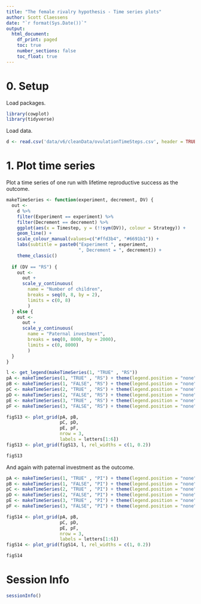 ```yaml
---
title: "The female rivalry hypothesis - Time series plots"
author: Scott Claessens
date: "`r format(Sys.Date())`"
output:
  html_document:
    df_print: paged
    toc: true
    number_sections: false
    toc_float: true
---
```


# 0. Setup

Load packages.

```r
library(cowplot)
library(tidyverse)
```

Load data.

```r
d <- read.csv('data/v6/cleanData/ovulationTimeSteps.csv', header = TRUE)
```

# 1. Plot time series

Plot a time series of one run with lifetime reproductive success as the outcome.

```r
makeTimeSeries <- function(experiment, decrement, DV) {
  out <-
    d %>%
    filter(Experiment == experiment) %>%
    filter(Decrement == decrement) %>%
    ggplot(aes(x = Timestep, y = (!!sym(DV)), colour = Strategy)) +
    geom_line() +
    scale_colour_manual(values=c("#ffd3b4", "#6691b1")) +
    labs(subtitle = paste0("Experiment ", experiment,
                           ", Decrement = ", decrement)) +
    theme_classic()
  
  if (DV == "RS") {
    out <- 
      out + 
      scale_y_continuous(
        name = "Number of children",
        breaks = seq(0, 8, by = 2),
        limits = c(0, 8)
        )
  } else {
    out <- 
      out + 
      scale_y_continuous(
        name = "Paternal investment",
        breaks = seq(0, 8000, by = 2000),
        limits = c(0, 8000)
        )
  }
}

l <- get_legend(makeTimeSeries(1, "TRUE" , "RS"))
pA <- makeTimeSeries(1, "TRUE" , "RS") + theme(legend.position = "none")
pB <- makeTimeSeries(1, "FALSE", "RS") + theme(legend.position = "none")
pC <- makeTimeSeries(2, "TRUE" , "RS") + theme(legend.position = "none")
pD <- makeTimeSeries(2, "FALSE", "RS") + theme(legend.position = "none")
pE <- makeTimeSeries(3, "TRUE" , "RS") + theme(legend.position = "none")
pF <- makeTimeSeries(3, "FALSE", "RS") + theme(legend.position = "none")

figS13 <- plot_grid(pA, pB,
                    pC, pD,
                    pE, pF,
                    nrow = 3,
                    labels = letters[1:6])
figS13 <- plot_grid(figS13, l, rel_widths = c(1, 0.2))

figS13
```

And again with paternal investment as the outcome.

```r
pA <- makeTimeSeries(1, "TRUE" , "PI") + theme(legend.position = "none")
pB <- makeTimeSeries(1, "FALSE", "PI") + theme(legend.position = "none")
pC <- makeTimeSeries(2, "TRUE" , "PI") + theme(legend.position = "none")
pD <- makeTimeSeries(2, "FALSE", "PI") + theme(legend.position = "none")
pE <- makeTimeSeries(3, "TRUE" , "PI") + theme(legend.position = "none")
pF <- makeTimeSeries(3, "FALSE", "PI") + theme(legend.position = "none")

figS14 <- plot_grid(pA, pB,
                    pC, pD,
                    pE, pF,
                    nrow = 3,
                    labels = letters[1:6])
figS14 <- plot_grid(figS14, l, rel_widths = c(1, 0.2))

figS14
```


# Session Info

```r
sessionInfo()
```

